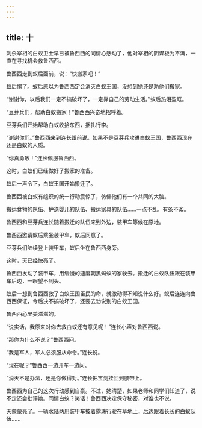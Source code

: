 ```yaml
---
---
---
```

title: 十
---




刺杀宰相的白蚁卫士早已被鲁西西的同情心感动了，他对宰相的阴谋极为不满，一直在寻找机会救鲁西西。

鲁西西走到蚁后面前，说：“快搬家吧！”

蚁后愣了。蚁后原以为鲁西西定会消灭白蚁王国，没想到她还是劝他们搬家。

“谢谢你，以后我们一定不搞破坏了，一定靠自己的劳动生活。”蚁后热泪盈眶。

“豆芽兵们，帮助白蚁搬家！”鲁西西兴奋地招呼着。

豆芽兵们开始帮助白蚁收拾东西，捆扎行李。

“谢谢你们。”鲁西西来到连长跟前说。如果不是豆芽兵攻进白蚁王国，鲁西西现在还是白蚁的人质。

“你真勇敢！”连长佩服鲁西西。

这时，白蚁们已经做好了搬家的准备。

蚁后一声令下，白蚁王国开始搬迁了。

鲁西西被白蚁有组织的统一行动震惊了，仿佛他们有一个共同的大脑。

搬运食物的队伍、护送婴儿的队伍、搬运家具的队伍……一点不乱，有条不紊。

鲁西西和豆芽兵连长随着搬迁的队伍来到外边，装甲车等候在原地。

鲁西西邀请蚁后乘坐装甲车，蚁后同意了。

豆芽兵们陆续登上装甲车，蚁后坐在鲁西西身旁。

这时，天已经快亮了。

鲁西西发动了装甲车，用缓慢的速度朝黑蚂蚁的家驶去。搬迁的白蚁队伍跟在装甲车后边，一眼望不到头。

蚁后一想到鲁西西救了白蚁王国臣民的命，就激动得不知说什么好。蚁后连连向鲁西西保证，今后决不搞破坏了，还要去劝说别的白蚁王国。

鲁西西心里美滋滋的。

“说实话，我原来对你去救白蚁还有意见呢！”连长小声对鲁西西说。

“那你为什么不说？”鲁西西问。

“我是军人，军人必须服从命令。”连长说。

“现在呢？”鲁西西一边开车一边问。

“消灭不是办法，还是你做得对。”连长把宝剑挂回到腰带上。

鲁西西为自己的这次行动感到自豪。不过，她清楚，如果老师和同学们知道了，说不定还会批评她。同情白蚁？笑话！鲁西西决定保守秘密，对谁也不说。

天蒙蒙亮了。一辆水陆两用装甲车披着露珠行驶在草地上，后边跟着长长的白蚁队伍……